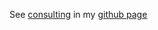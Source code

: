 See [consulting](https://rajivsam.github.io/projects/2_project/) in my [github page](https://rajivsam.github.io/)

